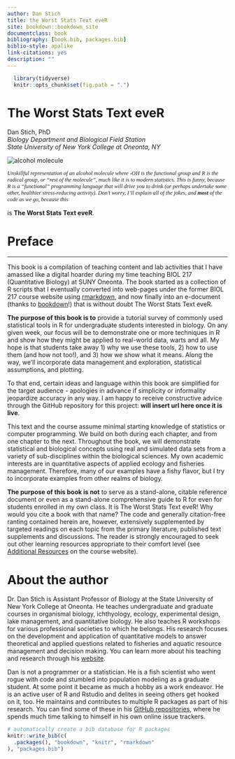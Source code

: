 ```yaml
--- 
author: Dan Stich
title: the Worst Stats Text eveR
site: bookdown::bookdown_site
documentclass: book
bibliography: [book.bib, packages.bib]
biblio-style: apalike
link-citations: yes
description: ""
---
```


```r
  library(tidyverse)
  knitr::opts_chunk$set(fig.path = ".")
```
# The Worst Stats Text eveR {-#title}

Dan Stich, PhD<br>
*Biology Department and Biological Field Station*<br>
*State University of New York College at Oneonta, NY*


<img src="images/roh.png" alt="alcohol molecule">

<p style="font-family: times, serif; font-size:.9em; font-style:italic">
Unskillful representation of an alcohol molecule where -OH is the functional group and R is the radical group, or "rest of the molecule", much like it is to modern statistics. This is funny, because R is a "functional" programming language that will drive you to drink (or perhaps undertake some other, healthier stress-reducing activity). Don't worry, I'll explain all of the jokes, and **most** of the code as we go, because this</p>
is **The Worst Stats Text eveR**.


# Preface {-#preface}

-----
This book is a compilation of teaching content and lab activities that I have amassed like a digital hoarder during my time teaching BIOL 217 (Quantitative Biology) at SUNY Oneonta. The book started as a collection of R scripts that I eventually converted into web-pages under the former BIOL 217 course website using [rmarkdown](https://rmarkdown.rstudio.com/), and now finally into an e-document (thanks to [bookdown](https://bookdown.org/home/about/)!) that is without doubt The Worst Stats Text eveR. 

**The purpose of this book is to** provide a tutorial survey of commonly used statistical tools in R for undergraduate students interested in biology. On any given week, our focus will be to demonstrate one or more techniques in R and show how they might be applied to real-world data, warts and all. My hope is that students take away 1) why we use these tools, 2) how to use them (and how not too!), and 3) how we show what it means. Along the way, we'll incorporate data management and exploration, statistical assumptions, and plotting.

To that end, certain ideas and language within this book are simplified for the target audience - apologies in advance if simplicity or informality jeopardize accuracy in any way. I am happy to receive constructive advice through the GitHub repository for this project: **will insert url here once it is live**.

This text and the course assume minimal starting knowledge of statistics or computer programming. We build on both during each chapter, and from one chapter to the next. Throughout the book, we will demonstrate statistical and biological concepts using real and simulated data sets from a variety of sub-disciplines within the biological sciences. My own academic interests are in quantitative aspects of applied ecology and fisheries management. Therefore, many of our examples have a fishy flavor, but I try to incorporate examples from other realms of biology.

**The purpose of this book is not** to serve as a stand-alone, citable reference document or even as a stand-alone comprehensive guide to R for even for students enrolled in my own class. It is The Worst Stats Text eveR! Why would you cite a book with that name? The code and generally citation-free ranting contained herein are, however, extensively supplemented by targeted readings on each topic from the primary literature, published text supplements and discussions. The reader is strongly encouraged to seek out other learning resources appropriate to their comfort level (see [Additional Resources](https://danstich.github.io/stich/classes/BIOL217/index.html) on the course website).

# About the author {-#author}
Dr. Dan Stich is Assistant Professor of Biology at the State University of New York College at Oneonta. He teaches undergraduate and graduate courses in organismal biology, ichthyology, ecology, experimental design, lake management, and quantitative biology. He also teaches R workshops for various professional societies to which he belongs. His research focuses on the development and application of quantitative models to answer theoretical and applied questions related to fisheries and aquatic resource management and decision making. You can learn more about his teaching and research through his [website](https://danstich.github.io/stich/index.html).

Dan is not a programmer or a statistician. He is a fish scientist who went rogue with code and stumbled into population modeling as a graduate student. At some point it became as much a hobby as a work endeavor. He is an active user of R and Rstudio and delites in seeing others get hooked on it, too. He maintains and contributes to multiple R packages as part of his research. You can find some of these in his [GitHub repositories](https://github.com/danStich), where he spends much time talking to himself in his own online issue trackers.

```r
# automatically create a bib database for R packages
knitr::write_bib(c(
  .packages(), "bookdown", "knitr", "rmarkdown"
), "packages.bib")
```
